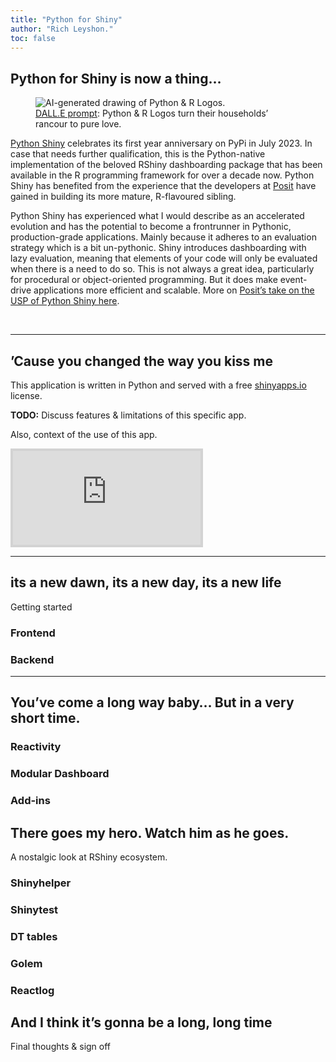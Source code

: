 ```yaml
---
title: "Python for Shiny"
author: "Rich Leyshon."
toc: false
---
```

## Python for Shiny is now a thing...

<figure class=center>
  <img src=www/01-python-shiny/DALLE-logos-in-love.png alt="AI-generated drawing of Python & R Logos.">
  <figcaption>[DALL.E prompt](https://huggingface.co/spaces/dalle-mini/dalle-mini): Python & R Logos turn their households' rancour to pure love.</figcaption>
</figure>

[Python Shiny](https://pypi.org/project/shiny/) celebrates its first year
anniversary on PyPi in July 2023. In case that needs further qualification, this
is the Python-native implementation of the beloved RShiny dashboarding package
that has been available in the R programming framework for over a decade now. 
Python Shiny has benefited from the experience that the developers at
[Posit](https://posit.co/) have gained in building its more mature,
R-flavoured sibling.

  

Python Shiny has experienced what I would describe as an accelerated evolution
and has the potential to become a frontrunner in Pythonic, production-grade
applications. Mainly because it adheres to an evaluation strategy which is a bit
un-pythonic. Shiny introduces dashboarding with lazy evaluation, meaning that
elements of your code will only be evaluated when there is a need to do so. This
is not always a great idea, particularly for procedural or object-oriented
programming. But it does make event-drive applications more efficient and
scalable. More on [Posit's take on the USP of Python Shiny here](https://posit.co/blog/why-shiny-for-python/).


<br>

***
## 'Cause you changed the way you kiss me



This application is written in Python and served with a free [shinyapps.io](https://www.shinyapps.io/)
license.

<strong>TODO:</strong> Discuss features & limitations of this specific app. 

Also, context of the use of this app.

<div class=centerdiv>
  <iframe src="https://richleysh84.shinyapps.io/pyrosm-cities-app/" title="Python Shiny Open Street Map Application" style="border:0.3em solid lightgray" align=center></iframe>
<div>


***


## its a new dawn, its a new day, its a new life




Getting started

### Frontend

### Backend

***

## You've come a long way baby... But in a very short time. 




### Reactivity


### Modular Dashboard


### Add-ins



## There goes my hero. Watch him as he goes.



A nostalgic look at RShiny ecosystem.

### Shinyhelper

### Shinytest

### DT tables

### Golem

### Reactlog



## And I think it's gonna be a long, long time



Final thoughts & sign off



